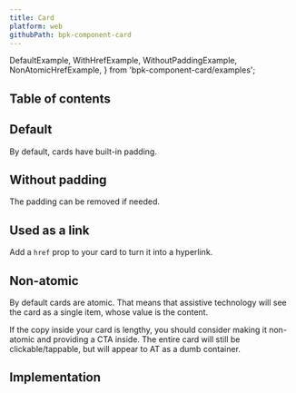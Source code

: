 ```yaml
---
title: Card
platform: web
githubPath: bpk-component-card
---
```



  DefaultExample,
  WithHrefExample,
  WithoutPaddingExample,
  NonAtomicHrefExample,
} from 'bpk-component-card/examples';

## Table of contents

## Default

By default, cards have built-in padding.

<PresentationBlock>
  <DefaultExample />
</PresentationBlock>

## Without padding

The padding can be removed if needed.

<PresentationBlock>
  <WithoutPaddingExample />
</PresentationBlock>

## Used as a link

Add a `href` prop to your card to turn it into a hyperlink.

<PresentationBlock>
  <WithHrefExample />
</PresentationBlock>

## Non-atomic

By default cards are atomic. That means that assistive technology will see the card as a single item, whose value is the content.

If the copy inside your card is lengthy, you should consider making it non-atomic and providing a CTA inside. The entire card will still be clickable/tappable, but will appear to AT as a dumb container.

<PresentationBlock>
  <NonAtomicHrefExample />
</PresentationBlock>

## Implementation

<Readme />
